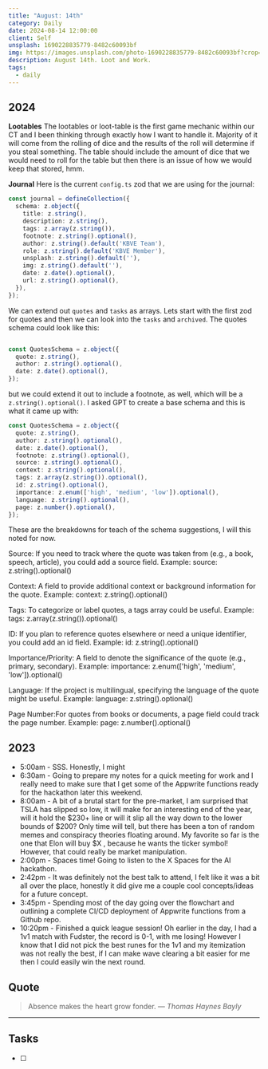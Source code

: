 ```yaml
---
title: "August: 14th"
category: Daily
date: 2024-08-14 12:00:00
client: Self
unsplash: 1690228835779-8482c60093bf
img: https://images.unsplash.com/photo-1690228835779-8482c60093bf?crop=entropy&cs=srgb&fm=jpg&ixid=MnwzNjM5Nzd8MHwxfHJhbmRvbXx8fHx8fHx8fDE2ODE3NDg2ODY&ixlib=rb-4.0.3&q=85
description: August 14th. Loot and Work.
tags:
  - daily
---
```


## 2024

**Lootables**
The lootables or loot-table is the first game mechanic within our CT and I been thinking through exactly how I want to handle it.
Majority of it will come from the rolling of dice and the results of the roll will determine if you steal something.
The table should include the amount of dice that we would need to roll for the table but then there is an issue of how we would keep that stored, hmm.

**Journal**
Here is the current `config.ts` zod that we are using for the journal:

```ts
const journal = defineCollection({
  schema: z.object({
    title: z.string(),
    description: z.string(),
    tags: z.array(z.string()),
    footnote: z.string().optional(),
    author: z.string().default('KBVE Team'),
    role: z.string().default('KBVE Member'),
    unsplash: z.string().default(''),
    img: z.string().default(''),
    date: z.date().optional(),
    url: z.string().optional(),
  }),
});

```

We can extend out `quotes` and `tasks` as arrays.
Lets start with the first zod for quotes and then we can look into the `tasks` and `archived`.
The quotes schema could look like this:

```ts

const QuotesSchema = z.object({
  quote: z.string(),
  author: z.string().optional(),
  date: z.date().optional(),
});

```

but we could extend it out to include a footnote, as well, which will be a `z.string().optional()`.
I asked GPT to create a base schema and this is what it came up with:

```ts
const QuotesSchema = z.object({
  quote: z.string(),
  author: z.string().optional(),
  date: z.date().optional(),
  footnote: z.string().optional(),
  source: z.string().optional(),
  context: z.string().optional(),
  tags: z.array(z.string()).optional(),
  id: z.string().optional(),
  importance: z.enum(['high', 'medium', 'low']).optional(),
  language: z.string().optional(),
  page: z.number().optional(),
});

```

These are the breakdowns for teach of the schema suggestions, I will this noted for now.

Source: If you need to track where the quote was taken from (e.g., a book, speech, article), you could add a source field.
Example: source: z.string().optional()

Context: A field to provide additional context or background information for the quote.
Example: context: z.string().optional()

Tags: To categorize or label quotes, a tags array could be useful.
Example: tags: z.array(z.string()).optional()


ID: If you plan to reference quotes elsewhere or need a unique identifier, you could add an id field.
Example: id: z.string().optional()


Importance/Priority: A field to denote the significance of the quote (e.g., primary, secondary).
Example: importance: z.enum(['high', 'medium', 'low']).optional()


Language: If the project is multilingual, specifying the language of the quote might be useful.
Example: language: z.string().optional()


Page Number:For quotes from books or documents, a page field could track the page number.
Example: page: z.number().optional()


<Adsense />

## 2023
- 5:00am - SSS. Honestly, I might 
- 6:30am - Going to prepare my notes for a quick meeting for work and I really need to make sure that I get some of the Appwrite functions ready for the hackathon later this weekend.
- 8:00am - A bit of a brutal start for the pre-market, I am surprised that TSLA has slipped so low, it will make for an interesting end of the year, will it hold the $230+ line or will it slip all the way down to the lower bounds of $200? Only time will tell, but there has been a ton of random memes and conspiracy theories floating around. My favorite so far is the one that Elon will buy $X , because he wants the ticker symbol! However, that could really be market manipulation.
- 2:00pm - Spaces time! Going to listen to the X Spaces for the AI hackathon.
- 2:42pm - It was definitely not the best talk to attend, I felt like it was a bit all over the place, honestly it did give me a couple cool concepts/ideas for a future concept. 
- 3:45pm - Spending most of the day going over the flowchart and outlining a complete CI/CD deployment of Appwrite functions from a Github repo. 
- 10:20pm - Finished a quick league session! Oh earlier in the day, I had a 1v1 match with Fudster, the record is 0-1, with me losing! However I know that I did not pick the best runes for the 1v1 and my itemization was not really the best, if I can make wave clearing a bit easier for me then I could easily win the next round. 
## Quote

> Absence makes the heart grow fonder.
> — <cite>Thomas Haynes Bayly</cite>

---

## Tasks

- [ ]